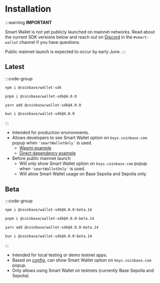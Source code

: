 # Installation 

:::warning
**IMPORTANT** 

Smart Wallet is not yet publicly launched on mainnet networks. Read about the current SDK versions below 
and reach out on [Discord](https://discord.com/invite/cdp/) in the `#smart-wallet` channel if you have questions. 

Public mainnet launch is expected to occur by early June.
:::

## Latest 
:::code-group

```bash [npm]
npm i @coinbase/wallet-sdk
```

```bash [pnpm]
pnpm i @coinbase/wallet-sdk@4.0.0
```

```bash [yarn]
yarn add @coinbase/wallet-sdk@4.0.0
```

```bash [bun]
bun i @coinbase/wallet-sdk@4.0.0
```
:::

- Intended for production environments.
- Allows developers to see Smart Wallet option on `keys.coinbase.com` popup when `'smartWalletOnly'` is used.
  - [Wagmi example](/guides/create-app/using-wagmi#4-update-the-wagmi-config-and-coinbasewallet-connector-to-use-basesepolia) 
  - [Direct dependency example](/sdk/makeWeb3Provider#usage)
- Before public mainnet launch
  - Will *only* show Smart Wallet option on `keys.coinbase.com` popup when `'smartWalletOnly'` is used.
  - Will allow Smart Wallet usage on Base Sepolia and Sepolia only. 

## Beta
:::code-group

```bash [npm]
npm i @coinbase/wallet-sdk@4.0.0-beta.14
```

```bash [pnpm]
pnpm i @coinbase/wallet-sdk@4.0.0-beta.14
```

```bash [yarn]
yarn add @coinbase/wallet-sdk@4.0.0-beta.14
```

```bash [bun]
bun i @coinbase/wallet-sdk@4.0.0-beta.14
```
:::

- Intended for local testing or demo testnet apps. 
- Based on [config](/sdk/setup), can show Smart Wallet option on `keys.coinbase.com` popup.
- Only allows using Smart Wallet on testnets (currently Base Sepolia and Sepolia).